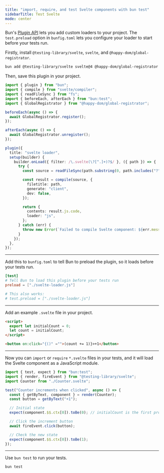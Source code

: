 ---
title: "import, require, and test Svelte components with bun test"
sidebarTitle: Test Svelte
mode: center
---

Bun's [Plugin API](/runtime/plugins) lets you add custom loaders to your project. The `test.preload` option in `bunfig.toml` lets you configure your loader to start before your tests run.

Firstly, install `@testing-library/svelte`, `svelte`, and `@happy-dom/global-registrator`.

```bash terminal icon="terminal"
bun add @testing-library/svelte svelte@4 @happy-dom/global-registrator
```

Then, save this plugin in your project.

```ts svelte-loader.js icon="/icons/typescript.svg"
import { plugin } from "bun";
import { compile } from "svelte/compiler";
import { readFileSync } from "fs";
import { beforeEach, afterEach } from "bun:test";
import { GlobalRegistrator } from "@happy-dom/global-registrator";

beforeEach(async () => {
  await GlobalRegistrator.register();
});

afterEach(async () => {
  await GlobalRegistrator.unregister();
});

plugin({
  title: "svelte loader",
  setup(builder) {
    builder.onLoad({ filter: /\.svelte(\?[^.]+)?$/ }, ({ path }) => {
      try {
        const source = readFileSync(path.substring(0, path.includes("?") ? path.indexOf("?") : path.length), "utf-8");

        const result = compile(source, {
          filetitle: path,
          generate: "client",
          dev: false,
        });

        return {
          contents: result.js.code,
          loader: "js",
        };
      } catch (err) {
        throw new Error(`Failed to compile Svelte component: ${err.message}`);
      }
    });
  },
});
```

---

Add this to `bunfig.toml` to tell Bun to preload the plugin, so it loads before your tests run.

```toml bunfig.toml icon="settings"
[test]
# Tell Bun to load this plugin before your tests run
preload = ["./svelte-loader.js"]

# This also works:
# test.preload = ["./svelte-loader.js"]
```

---

Add an example `.svelte` file in your project.

```html Counter.svelte icon="file-code"
<script>
  export let initialCount = 0;
  let count = initialCount;
</script>

<button on:click="{()" ="">(count += 1)}>+1</button>
```

---

Now you can `import` or `require` `*.svelte` files in your tests, and it will load the Svelte component as a JavaScript module.

```ts hello-svelte.test.ts icon="/icons/typescript.svg"
import { test, expect } from "bun:test";
import { render, fireEvent } from "@testing-library/svelte";
import Counter from "./Counter.svelte";

test("Counter increments when clicked", async () => {
  const { getByText, component } = render(Counter);
  const button = getByText("+1");

  // Initial state
  expect(component.$$.ctx[0]).toBe(0); // initialCount is the first prop

  // Click the increment button
  await fireEvent.click(button);

  // Check the new state
  expect(component.$$.ctx[0]).toBe(1);
});
```

---

Use `bun test` to run your tests.

```bash terminal icon="terminal"
bun test
```
